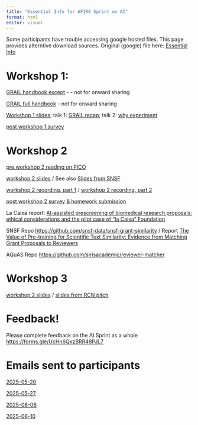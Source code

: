 ```yaml
---
title: "Essential Info for AFIRE Sprint on AI"
format: html
editor: visual
---
```


Some participants have trouble accessing google hosted files. This page provides alterntive download sources. Original (google) file here: [Essential Info](https://docs.google.com/presentation/d/1CkB3-Qn77n7EwyS6_0OCr3R5a0odWgPQdMBtQbg391c/edit?usp=sharing)

# Workshop 1:

[GRAIL handbook except](docs/grail_expts.pdf) - - not for onward sharing

[GRAIL full handbook](docs/GRAILHandbook2025-05-27.pdf) - not for onward sharing

[Workshop 1 slides](docs/Workshop1.pdf); talk 1: [GRAIL recap](docs/w1talk1.mp4); talk 2: [why experiment](w1talk2.mp4)

[post workshop 1 survey](https://docs.google.com/forms/d/e/1FAIpQLSfR_BL14IqkKsz5U9Wl_FycjNVoEBOChtu6TqRyl0xBT5ue3Q/viewform)

# Workshop 2

[pre workshop 2 reading on PICO](docs/PICO.pdf)

[workshop 2 slides](docs/Workshop2.pdf) / See also [Slides from SNSF](docs/snsf_matching_afire.pdf)

[workshop 2 recording, part 1](docs/w2part1.mp4) / [workshop 2 recording, part 2](docs/w2part2.mp4)

[post workshop 2 survey & homework submission](https://forms.gle/UfkJqDYJ6VEqD1u16)

La Caixa report: [AI-assisted prescreening of biomedical research proposals: ethical considerations and the pilot case of “la Caixa” Foundation](https://www.cambridge.org/core/journals/data-and-policy/article/aiassisted-prescreening-of-biomedical-research-proposals-ethical-considerations-and-the-pilot-case-of-la-caixa-foundation/D17CC86C884D4F9E3A6DD9ABF3F4605E)

SNSF Repo <https://github.com/snsf-data/snsf-grant-similarity> / Report [The Value of Pre-training for Scientific Text Similarity: Evidence from Matching Grant Proposals to Reviewers](https://aclanthology.org/2024.swisstext-1.8.pdf)

AQuAS Repo <https://github.com/sirisacademic/reviewer-matcher>

# Workshop 3

[workshop 2 slides](docs/Workshop3.pdf) / [slides from RCN pitch](w2rcn.pdf)

# Feedback!

Please complete feedback on the AI Sprint as a whole <https://forms.gle/UcHn6QxzBRR48PJL7>

# Emails sent to participants

[2025-05-20](docs/Email2025-05-20.pdf)

[2025-05-27](docs/Email2025-05-20.pdf)

[2025-06-06](docs/Email2025-06-06.pdf)

[2025-06-10](docs/Email2025-06-10.pdf)
